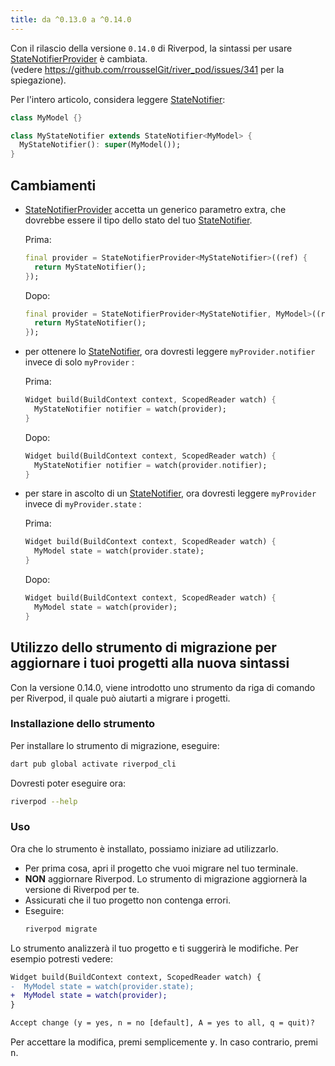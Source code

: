 ```yaml
---
title: da ^0.13.0 a ^0.14.0
---
```


Con il rilascio della versione `0.14.0` di Riverpod, la sintassi per usare [StateNotifierProvider] è cambiata.  
(vedere https://github.com/rrousselGit/river_pod/issues/341 per la spiegazione).

Per l'intero articolo, considera leggere [StateNotifier]:

```dart
class MyModel {}

class MyStateNotifier extends StateNotifier<MyModel> {
  MyStateNotifier(): super(MyModel());
}
```

## Cambiamenti

- [StateNotifierProvider] accetta un generico parametro extra, che dovrebbe essere il tipo 
dello stato del tuo [StateNotifier].

  Prima:

  ```dart
  final provider = StateNotifierProvider<MyStateNotifier>((ref) {
    return MyStateNotifier();
  });
  ```

  Dopo:

  ```dart
  final provider = StateNotifierProvider<MyStateNotifier, MyModel>((ref) {
    return MyStateNotifier();
  });
  ```

- per ottenere lo [StateNotifier], ora dovresti leggere `myProvider.notifier` invece di solo `myProvider` :

  Prima:    

  ```dart
  Widget build(BuildContext context, ScopedReader watch) {
    MyStateNotifier notifier = watch(provider);
  }
  ```

  Dopo:

  ```dart
  Widget build(BuildContext context, ScopedReader watch) {
    MyStateNotifier notifier = watch(provider.notifier);
  }
  ```

- per stare in ascolto di un [StateNotifier], ora dovresti leggere `myProvider` invece di `myProvider.state` :

  Prima:

  ```dart
  Widget build(BuildContext context, ScopedReader watch) {
    MyModel state = watch(provider.state);
  }
  ```

  Dopo:

  ```dart
  Widget build(BuildContext context, ScopedReader watch) {
    MyModel state = watch(provider);
  }
  ```

## Utilizzo dello strumento di migrazione per aggiornare i tuoi progetti alla nuova sintassi

Con la versione 0.14.0, viene introdotto uno strumento da riga di comando per Riverpod, il quale può aiutarti a migrare i progetti.

### Installazione dello strumento

Per installare lo strumento di migrazione, eseguire: 

```sh
dart pub global activate riverpod_cli
```

Dovresti poter eseguire ora:

```sh
riverpod --help
```

### Uso

Ora che lo strumento è installato, possiamo iniziare ad utilizzarlo.

- Per prima cosa, apri il progetto che vuoi migrare nel tuo terminale.
- **NON** aggiornare Riverpod.
  Lo strumento di migrazione aggiornerà la versione di Riverpod per te.
- Assicurati che il tuo progetto non contenga errori.
- Eseguire:
  ```sh
  riverpod migrate
  ```

Lo strumento analizzerà il tuo progetto e ti suggerirà le modifiche. Per esempio potresti vedere:

```diff
Widget build(BuildContext context, ScopedReader watch) {
-  MyModel state = watch(provider.state);
+  MyModel state = watch(provider);
}

Accept change (y = yes, n = no [default], A = yes to all, q = quit)? 
```

Per accettare la modifica, premi semplicemente <kbd>y</kbd>. In caso contrario, premi <kbd>n</kbd>.

[statenotifierprovider]: https://pub.dev/documentation/riverpod/latest/riverpod/StateNotifierProvider-class.html
[statenotifier]: https://pub.dev/documentation/state_notifier/latest/state_notifier/StateNotifier-class.html
